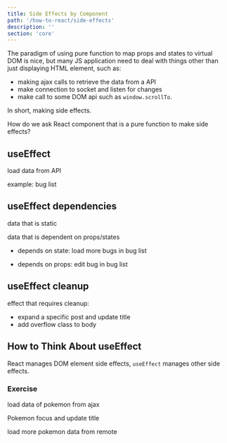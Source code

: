 ```yaml
---
title: Side Effects by Component
path: '/how-to-react/side-effects'
description: ''
section: 'core'
---
```


The paradigm of using pure function to map props and states to virtual DOM is nice, but many JS application need to deal with things other than just displaying HTML element, such as:

- making ajax calls to retrieve the data from a API
- make connection to socket and listen for changes
- make call to some DOM api such as `window.scrollTo`.

In short, making side effects.

How do we ask React component that is a pure function to make side effects?

## useEffect

load data from API

example: bug list

## useEffect dependencies

data that is static

data that is dependent on props/states

- depends on state: load more bugs in bug list

- depends on props: edit bug in bug list

## useEffect cleanup

effect that requires cleanup:

- expand a specific post and update title
- add overflow class to body

## How to Think About useEffect

React manages DOM element side effects, `useEffect` manages other side effects.

### Exercise

load data of pokemon from ajax

Pokemon focus and update title

load more pokemon data from remote
